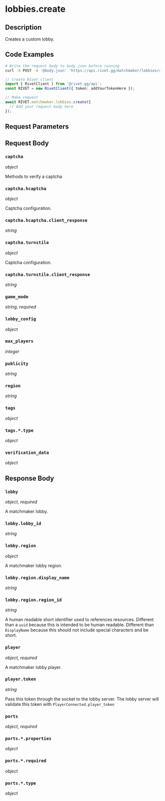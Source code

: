 

# lobbies.create

## Description

Creates a custom lobby.



## Code Examples

<CodeGroup title='Request' tag='POST' label='https://api.rivet.gg/matchmaker/lobbies/create'>

```bash {{ title: 'cURL' }}
# Write the request body to body.json before running
curl -X POST -d '@body.json' 'https://api.rivet.gg/matchmaker/lobbies/create'
```

```ts
// Create Rivet client
import { RivetClient } from '@rivet-gg/api';
const RIVET = new RivetClient({ token: addYourTokenHere });

// Make request
await RIVET.matchmaker.lobbies.create({
  // Add your request body here
});
```

</CodeGroup>


## Request Parameters


## Request Body

### `captcha`

_object_

Methods to verify a captcha

### `captcha.hcaptcha`

_object_

Captcha configuration.

### `captcha.hcaptcha.client_response`

_string_

### `captcha.turnstile`

_object_

Captcha configuration.

### `captcha.turnstile.client_response`

_string_

### `game_mode`

_string, required_

### `lobby_config`

_object_

### `max_players`

_integer_

### `publicity`

_string_

### `region`

_string_

### `tags`

_object_

### `tags.*.type`

_object_

### `verification_data`

_object_




## Response Body

### `lobby`

_object, required_

A matchmaker lobby.

### `lobby.lobby_id`

_string_

### `lobby.region`

_object_

A matchmaker lobby region.

### `lobby.region.display_name`

_string_

### `lobby.region.region_id`

_string_

A human readable short identifier used to references resources. Different than a `uuid` because this is intended to be human readable. Different than `DisplayName` because this should not include special characters and be short.

### `player`

_object, required_

A matchmaker lobby player.

### `player.token`

_string_

Pass this token through the socket to the lobby server. The lobby server will validate this token with `PlayerConnected.player_token`


### `ports`

_object, required_

### `ports.*.properties`

_object_

### `ports.*.required`

_object_

### `ports.*.type`

_object_



